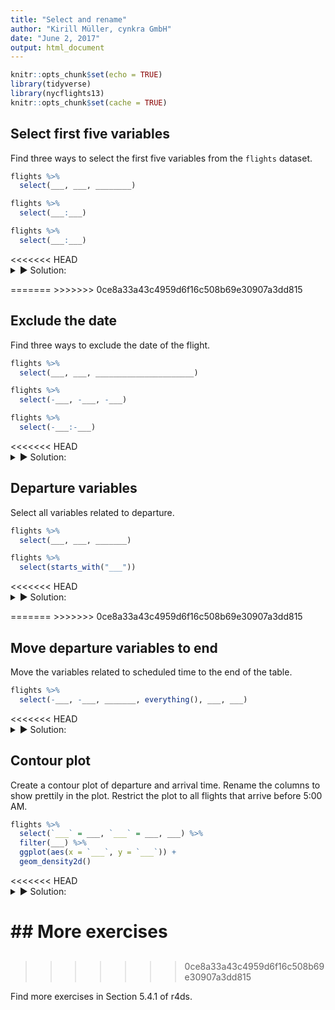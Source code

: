 ```yaml
---
title: "Select and rename"
author: "Kirill Müller, cynkra GmbH"
date: "June 2, 2017"
output: html_document
---
```


```r
knitr::opts_chunk$set(echo = TRUE)
library(tidyverse)
library(nycflights13)
knitr::opts_chunk$set(cache = TRUE)
```

## Select first five variables

Find three ways to select the first five variables from the `flights` dataset.

```r
flights %>% 
  select(___, ___, ________)

flights %>% 
  select(___:___)

flights %>% 
  select(___:___)
```

<<<<<<< HEAD
<details>
<summary>&#x25BA; Solution:</summary>
=======
>>>>>>> 0ce8a33a43c4959d6f16c508b69e30907a3dd815
```r
flights %>%
  select(year, month, day, dep_time, sched_dep_time)
```

```r
flights %>%
  select(year:sched_dep_time)
```

```r
## Numeric indexes work, too

flights %>%
  select(1:5)
```
<<<<<<< HEAD
</details>
=======
>>>>>>> 0ce8a33a43c4959d6f16c508b69e30907a3dd815

## Exclude the date

Find three ways to exclude the date of the flight.

```r
flights %>% 
  select(___, ___, ______________________)

flights %>% 
  select(-___, -___, -___)

flights %>% 
  select(-___:-___)
```

<<<<<<< HEAD
<details>
<summary>&#x25BA; Solution:</summary>
=======
>>>>>>> 0ce8a33a43c4959d6f16c508b69e30907a3dd815
```r
flights %>%
  select(-year, -month, -day)
```

```r
flights %>%
  select(-year:-day)
```

```r
## Numeric indexes work, too

flights %>%
  select(-1:-3)
```
</details>

## Departure variables

Select all variables related to departure.

```r
flights %>% 
  select(___, ___, _______)

flights %>% 
  select(starts_with("___"))
```

<<<<<<< HEAD
<details>
<summary>&#x25BA; Solution:</summary>
=======
>>>>>>> 0ce8a33a43c4959d6f16c508b69e30907a3dd815
```r
## contains()

flights %>% 
  select(contains("dep_"))
```
<<<<<<< HEAD
</details>
=======
>>>>>>> 0ce8a33a43c4959d6f16c508b69e30907a3dd815

## Move departure variables to end

Move the variables related to scheduled time to the end of the table.

```r
flights %>% 
  select(-___, -___, _______, everything(), ___, ___)
```

<<<<<<< HEAD
<details>
<summary>&#x25BA; Solution:</summary>
=======
>>>>>>> 0ce8a33a43c4959d6f16c508b69e30907a3dd815
```r
## everything()

flights %>%
  select(-contains("dep_"), everything(), contains("dep_"))
```
</details>

## Contour plot

Create a contour plot of departure and arrival time. Rename the columns to show prettily in the plot. Restrict the plot to all flights that arrive before 5:00 AM.

```r
flights %>%
  select(`___` = ___, `___` = ___, ___) %>%
  filter(___) %>%
  ggplot(aes(x = `___`, y = `___`)) +
  geom_density2d()
```

<<<<<<< HEAD
<details>
<summary>&#x25BA; Solution:</summary>
=======
>>>>>>> 0ce8a33a43c4959d6f16c508b69e30907a3dd815
```r
## Overriding label names

flights %>% 
  ggplot() +
  geom_density2d(aes(dep_time, arr_time)) +
  scale_x_continuous(name = "Departure time") +
  scale_x_continuous(name = "Arrival time")
```

```r
## Renaming in the data

flights %>% 
  rename(`Departure time` = dep_time) %>%
  rename(`Arrival time` = arr_time) %>%
  ggplot() +
  geom_density2d(aes(`Departure time`, `Arrival time`))
```

```r
flights %>% 
  filter(arr_time < 500) %>%
  rename(`Departure time` = dep_time) %>%
  rename(`Arrival time` = arr_time) %>%
  ggplot() +
  geom_density2d(aes(`Departure time`, `Arrival time`))
```

```r
## Use coord_fixed() for fixing axes
flights %>% 
  filter(arr_time < 500) %>%
  rename(`Departure time` = dep_time) %>%
  rename(`Arrival time` = arr_time) %>%
  ggplot() +
  geom_density2d(aes(`Departure time`, `Arrival time`)) +
  coord_fixed()
```
<<<<<<< HEAD
</details>

## More exercises
=======

##
>>>>>>> 0ce8a33a43c4959d6f16c508b69e30907a3dd815

Find more exercises in Section 5.4.1 of r4ds.
